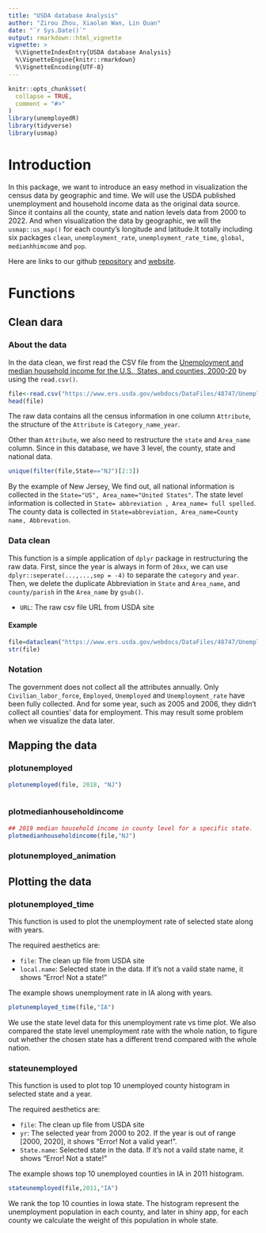 ```yaml
---
title: "USDA database Analysis"
author: "Zirou Zhou, Xiaolan Wan, Lin Quan"
date: "`r Sys.Date()`"
output: rmarkdown::html_vignette
vignette: >
  %\VignetteIndexEntry{USDA database Analysis}
  %\VignetteEngine{knitr::rmarkdown}
  %\VignetteEncoding{UTF-8}
---
```


```r
knitr::opts_chunk$set(
  collapse = TRUE,
  comment = "#>"
)
library(unemployedR)
library(tidyverse)
library(usmap)
```



# Introduction

In this package, we want to introduce an easy method in visualization the census data by geographic and time. We will use the USDA published unemployment and household income data as the original data source. Since it contains all the county, state and nation levels data from 2000 to 2022. And when visualization the data by geographic, we will the `usmap::us_map()` for each county's longitude and latitude.It totally including six packages `clean`, `unemployment_rate`, `unemployment_rate_time`, `global`, `medianhhimcome` and `pop`.

Here are links to our github [repository](https://github.com/zzhou93/unemployedR) and [website](https://zzhou93.github.io/unemployedR).

# Functions

## Clean dara

### About the data

In the data clean, we first read the CSV file from the [Unemployment and median household income for the U.S., States, and counties, 2000-20](https://www.ers.usda.gov/webdocs/DataFiles/48747/Unemployment.csv) by using the `read.csv()`.
```r
file<-read.csv("https://www.ers.usda.gov/webdocs/DataFiles/48747/Unemployment.csv")
head(file)
```
The raw data contains all the census information in one column `Attribute`, the structure of the `Attribute` is `Category_name_year`. 

Other than `Attribute`, we also need to restructure the `state` and `Area_name` column. Since in this database, we have 3 level, the county, state and national data.
```r
unique(filter(file,State=="NJ")[2:3])
```
By the example of New Jersey, We find out, all national information is collected in the `State="US", Area_name="United States"`. The state level information is collected in `State= abbreviation , Area_name= full spelled`. The county data is collected in `State=abbreviation, Area_name=County name, Abbrevation`.

### Data clean
This function is a simple application of `dplyr` package in restructuring the raw data. First, since the year is always in form of `20xx`, we can use `dplyr::seperate(...,...,sep = -4)` to separate the `category` and `year`. Then, we delete the duplicate Abbreviation in `State` and `Area_name`, and `county/parish` in the `Area_name` by `gsub()`.

- `URL`: The raw csv file URL from USDA site

#### Example
```r
file=dataclean("https://www.ers.usda.gov/webdocs/DataFiles/48747/Unemployment.csv")
str(file)
```

### Notation
The government does not collect all the attributes annually. Only `Civilian_labor_force`, `Employed`, `Unemployed` and `Unemployment_rate` have been fully collected. And for some year, such as 2005 and 2006, they didn't collect all counties' data for employment. This may result some problem when we visualize the data later.

## Mapping the data

### plotunemployed

```r
plotunemployed(file, 2018, "NJ")



```


### plotmedianhouseholdincome

```r

## 2019 median household income in county level for a specific state.
plotmedianhouseholdincome(file,"NJ")
```

### plotunemployed_animation


## Plotting the data

### plotunemployed_time

This function is used to plot the unemployment rate of selected state along with years.

The required aesthetics are:
  
- `file`: The clean up file from USDA site
- `local.name`: Selected state in the data. If it's not a vaild state name, it shows "Error! Not a state!"

The example shows unemployment rate in IA along with years.

```r
plotunemployed_time(file,"IA")
```

We use the state level data for this unemployment rate vs time plot. We also compared the state level unemployment rate with the whole nation, to figure out whether the chosen state has a different trend compared with the whole nation.

### stateunemployed

This function is used to plot top 10 unemployed county histogram in selected state and a year.

The required aesthetics are:
  
- `file`: The clean up file from USDA site
- `yr`: The selected year from 2000 to 202. If the year is out of range [2000, 2020], it shows "Error! Not a valid year!".
- `State.name`: Selected state in the data. If it's not a vaild state name, it shows "Error! Not a state!"

The example shows top 10 unemployed counties in IA in 2011 histogram.

```r
stateunemployed(file,2011,"IA")
```

We rank the top 10 counties in Iowa state. The histogram represent the unemployment population in each county, and later in shiny app, for each county we calculate the weight of this population in whole state.



